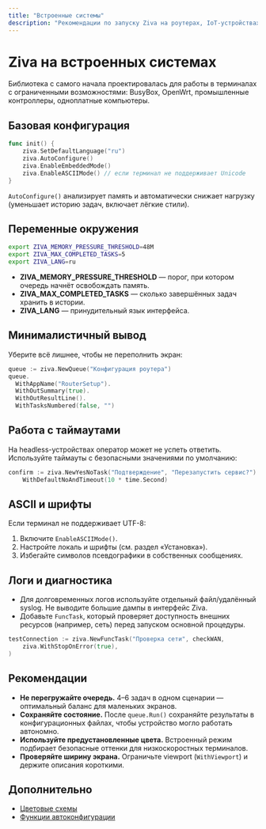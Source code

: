 ```yaml
---
title: "Встроенные системы"
description: "Рекомендации по запуску Ziva на роутерах, IoT-устройствах и серверах с ограниченными ресурсами"
---
```


# Ziva на встроенных системах

Библиотека с самого начала проектировалась для работы в терминалах с ограниченными возможностями: BusyBox, OpenWrt, промышленные контроллеры, одноплатные компьютеры.

## Базовая конфигурация

```go
func init() {
    ziva.SetDefaultLanguage("ru")
    ziva.AutoConfigure()
    ziva.EnableEmbeddedMode()
    ziva.EnableASCIIMode() // если терминал не поддерживает Unicode
}
```

`AutoConfigure()` анализирует память и автоматически снижает нагрузку (уменьшает историю задач, включает лёгкие стили).

## Переменные окружения

```bash
export ZIVA_MEMORY_PRESSURE_THRESHOLD=48M
export ZIVA_MAX_COMPLETED_TASKS=5
export ZIVA_LANG=ru
```

- **ZIVA_MEMORY_PRESSURE_THRESHOLD** — порог, при котором очередь начнёт освобождать память.
- **ZIVA_MAX_COMPLETED_TASKS** — сколько завершённых задач хранить в истории.
- **ZIVA_LANG** — принудительный язык интерфейса.

## Минималистичный вывод

Уберите всё лишнее, чтобы не переполнить экран:

```go
queue := ziva.NewQueue("Конфигурация роутера")
queue.
  WithAppName("RouterSetup").
  WithOutSummary(true).
  WithOutResultLine().
  WithTasksNumbered(false, "")
```

## Работа с таймаутами

На headless-устройствах оператор может не успеть ответить. Используйте таймауты с безопасными значениями по умолчанию:

```go
confirm := ziva.NewYesNoTask("Подтверждение", "Перезапустить сервис?").
    WithDefaultNoAndTimeout(10 * time.Second)
```

## ASCII и шрифты

Если терминал не поддерживает UTF-8:

1. Включите `EnableASCIIMode()`.
2. Настройте локаль и шрифты (см. раздел «Установка»).
3. Избегайте символов псевдографики в собственных сообщениях.

## Логи и диагностика

- Для долговременных логов используйте отдельный файл/удалённый syslog. Не выводите большие дампы в интерфейс Ziva.
- Добавьте `FuncTask`, который проверяет доступность внешних ресурсов (например, сеть) перед запуском основной процедуры.

```go
testConnection := ziva.NewFuncTask("Проверка сети", checkWAN,
    ziva.WithStopOnError(true),
)
```

## Рекомендации

- **Не перегружайте очередь.** 4–6 задач в одном сценарии — оптимальный баланс для маленьких экранов.
- **Сохраняйте состояние.** После `queue.Run()` сохраняйте результаты в конфигурационных файлах, чтобы устройство могло работать автономно.
- **Используйте предустановленные цвета.** Встроенный режим подбирает безопасные оттенки для низкоскоростных терминалов.
- **Проверяйте ширину экрана.** Ограничьте viewport (`WithViewport`) и держите описания короткими.

## Дополнительно

- [Цветовые схемы](/ru/customization/colors)
- [Функции автоконфигурации](/ru/api-functions#автоконфигурация-и-окружение)
